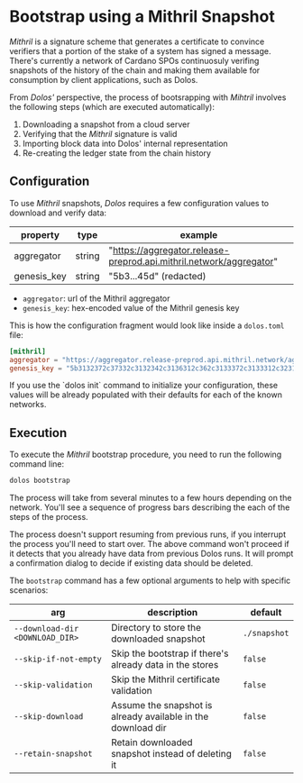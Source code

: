
# Bootstrap using a Mithril Snapshot

_Mithril_ is a signature scheme that generates a certificate to convince verifiers that a portion of the stake of a system has signed a message. There's currently a network of Cardano SPOs continuosuly verifing snapshots of the history of the chain and making them available for consumption by client applications, such as Dolos.

From _Dolos'_ perspective, the process of bootsrapping with _Mihtril_ involves the following steps (which are executed automatically):

1. Downloading a snapshot from a cloud server
2. Verifying that the _Mithril_ signature is valid
3. Importing block data into Dolos' internal representation
4. Re-creating the ledger state from the chain history

## Configuration

To use _Mithril_ snapshots, _Dolos_ requires a few configuration values to download and verify data:

| property     | type   | example          |
| ------------ | ------ | ---------------- |
| aggregator   | string | "https://aggregator.release-preprod.api.mithril.network/aggregator"  |
| genesis_key | string |  "5b3...45d" (redacted) |

- `aggregator`: url of the Mithril aggregator
- `genesis_key`: hex-encoded value of the Mithril genesis key

This is how the configuration fragment would look like inside a `dolos.toml` file:

```toml
[mithril]
aggregator = "https://aggregator.release-preprod.api.mithril.network/aggregator"
genesis_key = "5b3132372c37332c3132342c3136312c362c3133372c3133312c3231332c3230372c3131372c3139382c38352c3137362c3139392c3136322c3234312c36382c3132332c3131392c3134352c31332c3233322c3234332c34392c3232392c322c3234392c3230352c3230352c33392c3233352c34345d"
```

<Callout type="info">
If you use the `dolos init` command to initialize your configuration, these values will be already populated with their defaults for each of the known networks.
</Callout>

## Execution

To execute the _Mithril_ bootstrap procedure, you need to run the following command line:

```sh
dolos bootstrap
```

The process will take from several minutes to a few hours depending on the network. You'll see a sequence of progress bars describing the each of the steps of the process.

<Callout type="warning">
The process doesn't support resuming from previous runs, if you interrupt the process you'll need to start over.
</Callout>

<Callout type="info">
The above command won't proceed if it detects that you already have data from previous Dolos runs. It will prompt a confirmation dialog to decide if existing data should be deleted.
</Callout>

The `bootstrap` command has a few optional arguments to help with specific scenarios:

| arg | description | default |
| --- | ----------- | ------- |
| `--download-dir <DOWNLOAD_DIR>` | Directory to store the downloaded snapshot |  `./snapshot` |
| `--skip-if-not-empty` | Skip the bootstrap if there's already data in the stores | `false` |
| `--skip-validation` | Skip the Mithril certificate validation | `false` |
| `--skip-download` | Assume the snapshot is already available in the download dir | `false` |
| `--retain-snapshot` | Retain downloaded snapshot instead of deleting it | `false` |
